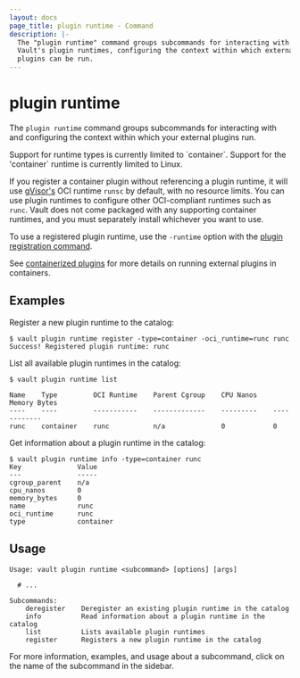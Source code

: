 ```yaml
---
layout: docs
page_title: plugin runtime - Command
description: |-
  The "plugin runtime" command groups subcommands for interacting with
  Vault's plugin runtimes, configuring the context within which external
  plugins can be run.
---
```


# plugin runtime

The `plugin runtime` command groups subcommands for interacting with
and configuring the context within which your external plugins run.

<Note title="Limited type support">
  Support for runtime types is currently limited to `container`.
</Note>

<Note title="Limited OS support">
  Support for the 'container` runtime is currently limited to Linux.
</Note>

If you register a container plugin without referencing a plugin runtime, it will
use [gVisor's](https://gvisor.dev/) OCI runtime `runsc` by default, with no
resource limits. You can use plugin runtimes to configure other OCI-compliant
runtimes such as `runc`. Vault does not come packaged with any supporting
container runtimes, and you must separately install whichever you want to use.

To use a registered plugin runtime, use the `-runtime` option with the
[plugin registration command](/vault/docs/commands/plugin/register).

See [containerized plugins](/vault/docs/plugins/containerized-plugins) for more
details on running external plugins in containers.

## Examples

Register a new plugin runtime to the catalog:

```shell-session
$ vault plugin runtime register -type=container -oci_runtime=runc runc
Success! Registered plugin runtime: runc
```

List all available plugin runtimes in the catalog:

```shell-session
$ vault plugin runtime list

Name    Type         OCI Runtime    Parent Cgroup    CPU Nanos    Memory Bytes
----    ----         -----------    -------------    ---------    ------------
runc    container    runc           n/a              0            0
```

Get information about a plugin runtime in the catalog:

```shell-session
$ vault plugin runtime info -type=container runc
Key              Value
---              -----
cgroup_parent    n/a
cpu_nanos        0
memory_bytes     0
name             runc
oci_runtime      runc
type             container
```

## Usage

```text
Usage: vault plugin runtime <subcommand> [options] [args]

  # ...

Subcommands:
    deregister    Deregister an existing plugin runtime in the catalog
    info          Read information about a plugin runtime in the catalog
    list          Lists available plugin runtimes
    register      Registers a new plugin runtime in the catalog
```

For more information, examples, and usage about a subcommand, click on the name
of the subcommand in the sidebar.
